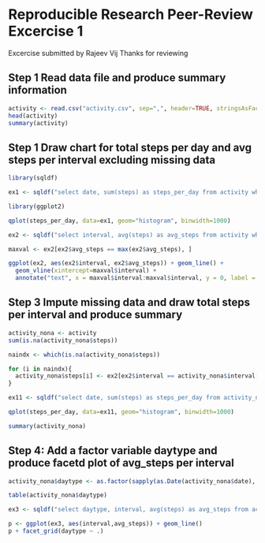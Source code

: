 Reproducible Research Peer-Review Excercise 1 
========================================================

Excercise submitted by Rajeev Vij
Thanks for reviewing

## Step 1 Read data file and produce summary information

```r

activity <- read.csv("activity.csv", sep=",", header=TRUE, stringsAsFactors=FALSE)
head(activity)
summary(activity)
```

## Step 1 Draw chart for total steps per day and avg steps per interval excluding missing data

```r
library(sqldf)

ex1 <- sqldf("select date, sum(steps) as steps_per_day from activity where steps <> 'NA' group by date")

library(ggplot2)

qplot(steps_per_day, data=ex1, geom="histogram", binwidth=1000)

ex2 <- sqldf("select interval, avg(steps) as avg_steps from activity where steps <> 'NA' group by interval")

maxval <- ex2[ex2$avg_steps == max(ex2$avg_steps), ]

ggplot(ex2, aes(ex2$interval, ex2$avg_steps)) + geom_line() + 
  geom_vline(xintercept=maxval$interval) +
  annotate("text", x = maxval$interval:maxval$interval, y = 0, label = as.character(maxval$interval))
````

## Step 3 Impute missing data and draw total steps per interval and produce summary
```r
activity_nona <- activity
sum(is.na(activity_nona$steps))

naindx <- which(is.na(activity_nona$steps))

for (i in naindx){
  activity_nona$steps[i] <- ex2[ex2$interval == activity_nona$interval[i],"avg_steps" ]
}

ex11 <- sqldf("select date, sum(steps) as steps_per_day from activity_nona where steps <> 'NA' group by date")

qplot(steps_per_day, data=ex11, geom="histogram", binwidth=1000)

summary(activity_nona)
```

## Step 4: Add a factor variable daytype and produce facetd plot of avg_steps per interval 
```r
activity_nona$daytype <- as.factor(sapply(as.Date(activity_nona$date), function(d) {if(weekdays(d) %in% c("Saturday", "Sunday")) "Weekend" else "Weekday"}))

table(activity_nona$daytype)

ex3 <- sqldf("select daytype, interval, avg(steps) as avg_steps from activity_nona group by daytype, interval")

p <- ggplot(ex3, aes(interval,avg_steps)) + geom_line()
p + facet_grid(daytype ~ .)

```

